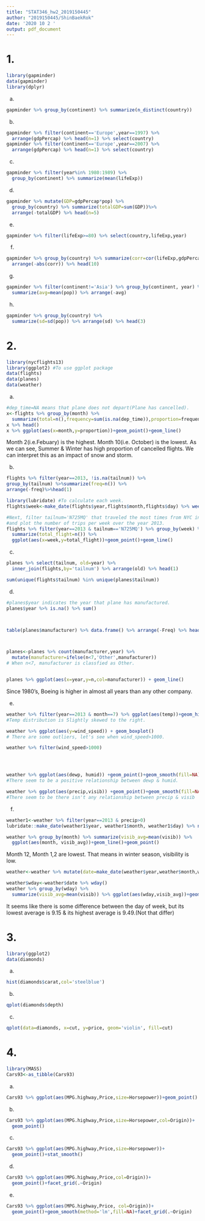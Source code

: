 ---
title: "STAT346_hw2_2019150445"
author: "2019150445/ShinBaekRok"
date: '2020 10 2 '
output: pdf_document
---

# 1.
```{r}
library(gapminder)
data(gapminder)
library(dplyr)
```



  a)
```{r}
gapminder %>% group_by(continent) %>% summarize(n_distinct(country))
```



  b)
```{r}
gapminder %>% filter(continent=='Europe',year==1997) %>%
  arrange(gdpPercap) %>% head(n=1) %>% select(country) 
gapminder %>% filter(continent=='Europe',year==2007) %>% 
  arrange(gdpPercap) %>% head(n=1) %>% select(country)
```



  c)
```{r}
gapminder %>% filter(year%in% 1980:1989) %>% 
  group_by(continent) %>% summarize(mean(lifeExp))
```



  d)
```{r}
gapminder %>% mutate(GDP=gdpPercap*pop) %>% 
  group_by(country) %>% summarize(totalGDP=sum(GDP))%>%
  arrange(-totalGDP) %>% head(n=5)
```



  e)
```{r}
gapminder %>% filter(lifeExp>=80) %>% select(country,lifeExp,year)
```



  f)
```{r}
gapminder %>% group_by(country) %>% summarize(corr=cor(lifeExp,gdpPercap))%>%
  arrange(-abs(corr)) %>% head(10)
```



  g)
```{r}
gapminder %>% filter(continent!='Asia') %>% group_by(continent, year) %>%
  summarize(avg=mean(pop)) %>% arrange(-avg) 
```



  h)
```{r}
gapminder %>% group_by(country) %>% 
  summarize(sd=sd(pop)) %>% arrange(sd) %>% head(3)
```








# 2.
```{r}
library(nycflights13)
library(ggplot2) #To use ggplot package
data(flights)
data(planes)
data(weather)
```



  a)
```{r}
#dep_time=NA means that plane does not depart(Plane has cancelled).
x<-flights %>% group_by(month) %>%
  summarize(total=n(),frequency=sum(is.na(dep_time)),proportion=frequency/total)
x %>% head()
x %>% ggplot(aes(x=month,y=proportion))+geom_point()+geom_line()
```
Month 2(i.e.Febuary) is the highest. Month 10(i.e. October) is the lowest.
As we can see, Summer & Winter has high proportion of cancelled flights. We can interpret this as an impact of snow and storm.



  b)
```{r}
flights %>% filter(year==2013, !is.na(tailnum)) %>%
group_by(tailnum) %>%summarize(freq=n()) %>%
arrange(-freq)%>%head(1)
```

```{r}
library(lubridate) #To calculate each week.
flights$week<-make_date(flights$year,flights$month,flights$day) %>% week()#Add week column to flights .

#Next, filter tailnum='N725MQ' that traveled the most times from NYC in 2013 
#and plot the number of trips per week over the year 2013.
flights %>% filter(year==2013 & tailnum=='N725MQ') %>% group_by(week) %>%
  summarize(total_flight=n()) %>%
  ggplot(aes(x=week,y=total_flight))+geom_point()+geom_line()

```



  c)
```{r}
planes %>% select(tailnum, old=year) %>%
  inner_join(flights,by='tailnum') %>% arrange(old) %>% head(1)

sum(unique(flights$tailnum) %in% unique(planes$tailnum))
```



  d)
```{r}
#planes$year indicates the year that plane has manufactured.
planes$year %>% is.na() %>% sum()



table(planes$manufacturer) %>% data.frame() %>% arrange(-Freq) %>% head(5)



planes<-planes %>% count(manufacturer,year) %>% 
  mutate(manufacturer=ifelse(n<7,'Other',manufacturer))
# When n<7, manufacturer is classfied as Other.


planes %>% ggplot(aes(x=year,y=n,col=manufacturer)) + geom_line()

```

Since 1980's, Boeing is higher in almost all years than any other company.




  e)
```{r}

weather %>% filter(year==2013 & month==7) %>% ggplot(aes(temp))+geom_histogram(col='black')
#Temp distribution is Slightly skewed to the right.

weather %>% ggplot(aes(y=wind_speed)) + geom_boxplot()
# There are some outliers, let's see when wind_speed>1000.

weather %>% filter(wind_speed>1000)




weather %>% ggplot(aes(dewp, humid)) +geom_point()+geom_smooth(fill=NA)
#There seem to be a positive relationship between dewp & humid.

weather %>% ggplot(aes(precip,visib)) +geom_point()+geom_smooth(fill=NA)
#There seem to be there isn't any relationship between precip & visib
```




  f)
```{r}
weather1<-weather %>% filter(year==2013 & precip>0)
lubridate::make_date(weather1$year, weather1$month, weather1$day) %>% n_distinct()

weather %>% group_by(month) %>% summarize(visib_avg=mean(visib)) %>%
  ggplot(aes(month, visib_avg))+geom_line()+geom_point() 
```
Month 12, Month 1,2 are lowest. That means in winter season, visibility is low.



```{r}
weather<-weather %>% mutate(date=make_date(weather$year,weather$month,weather$day))

weather$wday<-weather$date %>% wday()
weather %>% group_by(wday) %>% 
  summarize(visib_avg=mean(visib)) %>% ggplot(aes(wday,visib_avg))+geom_line()+geom_point()
```

It seems like there is some difference between the day of week, but its lowest average is 9.15 & its highest average is 9.49.(Not that differ)







# 3.
```{r}
library(ggplot2)
data(diamonds)
```


  a)
```{r}
hist(diamonds$carat,col='steelblue')
```


  b)
```{r}
qplot(diamonds$depth)
```



  c)
```{r}
qplot(data=diamonds, x=cut, y=price, geom='violin', fill=cut)
```




# 4.
```{r}
library(MASS)
Cars93<-as_tibble(Cars93)
```



  a)
```{r}
Cars93 %>% ggplot(aes(MPG.highway,Price,size=Horsepower))+geom_point()
```



  b)
```{r}
Cars93 %>% ggplot(aes(MPG.highway,Price,size=Horsepower,col=Origin))+
  geom_point()
```



  c)
```{r}
Cars93 %>% ggplot(aes(MPG.highway,Price,size=Horsepower))+
  geom_point()+stat_smooth()
```




  d)
```{r}
Cars93 %>% ggplot(aes(MPG.highway,Price,col=Origin))+
  geom_point()+facet_grid(.~Origin)
```





  e)
```{r}
Cars93 %>% ggplot(aes(MPG.highway,Price, col=Origin))+
  geom_point()+geom_smooth(method='lm',fill=NA)+facet_grid(.~Origin)

```